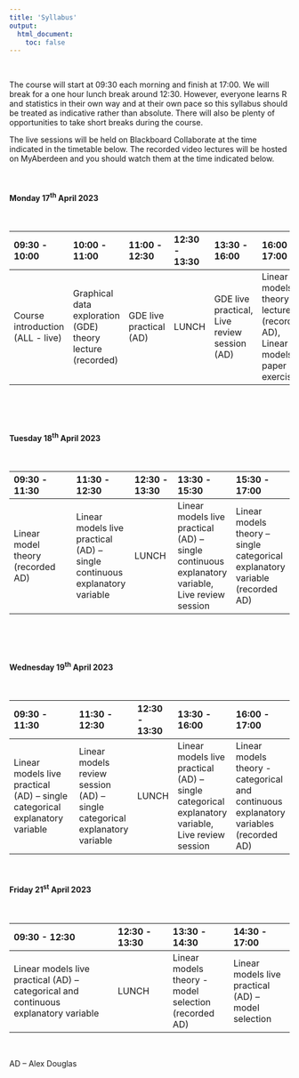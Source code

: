 ```yaml
---
title: 'Syllabus'
output: 
  html_document:
    toc: false
---
```


\  

The course will start at 09:30 each morning and finish at 17:00. We will break for a one hour lunch break around 12:30. However, everyone learns R and statistics in their own way and at their own pace so this syllabus should be treated as indicative rather than absolute. There will also be plenty of opportunities to take short breaks during the course.

The live sessions will be held on Blackboard Collaborate at the time indicated in the timetable below. The recorded video lectures will be hosted on MyAberdeen and you should watch them at the time indicated below.

<!--All teaching will be held in room FN113 in the Fraser Noble building (building No. 7 on [this map](images/uoa_map.png){target="_blank"} on the old Aberdeen campus).
-->

\  

#### Monday 17^th^ April 2023

\  

|09:30 - 10:00 | 10:00 - 11:00 | 11:00 - 12:30 | 12:30 - 13:30 |13:30 - 16:00 | 16:00 - 17:00 |
|:------------|:-------------|:-------------|:-------------|:------------|:-------------|
| Course introduction (ALL - live)  | Graphical data exploration (GDE) theory lecture (recorded) | GDE live practical (AD) | LUNCH |GDE live practical, Live review session (AD)| Linear models theory lectures (recorded AD), Linear models paper exercise |

\  

\  

#### Tuesday 18^th^ April 2023 

\  

|09:30 - 11:30      | 11:30 - 12:30     | 12:30 - 13:30 |13:30 - 15:30    | 15:30 - 17:00|
|:---------------------|:-----------------|:-------------|:---------------|:---------------|
|Linear model theory (recorded AD)|Linear models live practical (AD) – single continuous explanatory variable|LUNCH|Linear models live practical (AD) – single continuous explanatory variable, Live review session|Linear models theory – single categorical explanatory variable (recorded AD)|

\  

\  

#### Wednesday 19^th^ April 2023

\  

|09:30 - 11:30               | 11:30 - 12:30     | 12:30 - 13:30 |13:30 - 16:00    | 16:00 - 17:00      |
|:--------------------------|:-----------------|:-------------|:---------------|:------------------|
|Linear models live practical (AD) – single categorical explanatory variable | Linear models review session (AD) – single categorical explanatory variable| LUNCH |Linear models live practical (AD) – single categorical explanatory variable, Live review session| Linear models theory - categorical and continuous explanatory variables (recorded AD)|

\  
<!--
#### Thursday 20^th^ April 2023

\  

|09:30 - 12:30               | 12:30 - 13:30 |13:30 - 15:00    | 15:00 - 17:00      |
|:--------------------------|:-------------|:---------------|:------------------|
|Linear models live practical (AD) – categorical and continuous explanatory variable| LUNCH |Live exercise review session (AD)| Linear models theory - model selection (recorded AD)|

\  
-->

#### Friday 21^st^ April 2023

\  

|09:30 - 12:30               | 12:30 - 13:30 |13:30 - 14:30    | 14:30 - 17:00|
|:--------------------------|:-------------|:---------------|:---------------|
|Linear models live practical (AD) – categorical and continuous explanatory variable|LUNCH| Linear models theory - model selection (recorded AD) | Linear models live practical (AD) – model selection|  | 

\  

AD – Alex Douglas 

\  
